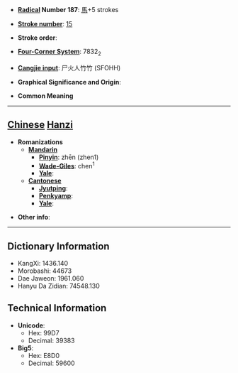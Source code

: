 * '''[[Wiktionary:Chinese radical index| Radical]] Number 187''': [[Wiktionary:Chinese radical index 馬|馬]]+5 strokes

* '''[[Wiktionary:Chinese total strokes index|Stroke number]]''': [[Wiktionary:Chinese total strokes index 15|15]]

* '''Stroke order''': 

* '''[[Wiktionary:Chinese four corner index|Four-Corner System]]''': 7832<sub>2</sub>

* '''[[Wiktionary:Chinese Cangjie index|Cangjie input]]''': 尸火人竹竹 (SFOHH)

* '''Graphical Significance and Origin''': 

* '''Common Meaning'''

----

== [[Chinese]] [[Hanzi]] ==

* '''Romanizations'''
** '''[[Mandarin]]'''
*** '''[[Pinyin]]''': zhēn (zhen1)
*** '''[[Wade-Giles]]''': chen<sup>1</sup>
*** '''[[Yale]]''': 
** '''[[Cantonese]]'''
*** '''[[Jyutping]]''':
*** '''[[Penkyamp]]''': 
*** '''[[Yale]]''': 

* '''Other info''': 

----

== Dictionary Information ==

* KangXi: 1436.140
* Morobashi: 44673
* Dae Jaweon: 1961.060
* Hanyu Da Zidian: 74548.130

== Technical Information ==

* '''Unicode''':
** Hex: 99D7
** Decimal: 39383
* '''Big5''':
** Hex: E8D0
** Decimal: 59600